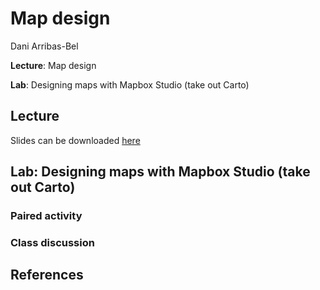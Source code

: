 # Map design

Dani Arribas-Bel

**Lecture**: Map design

**Lab**: Designing maps with Mapbox Studio (take out Carto)

## Lecture

Slides can be downloaded [here](https://github.com/GDSL-UL/wma/raw/main/pdf/lecture_06.pdf)

## Lab: Designing maps with Mapbox Studio (take out Carto)

### Paired activity

### Class discussion

## References
